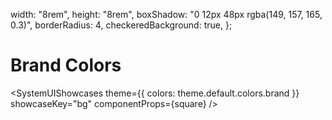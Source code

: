  width: "8rem",
  height: "8rem",
  boxShadow: "0 12px 48px rgba(149, 157, 165, 0.3)",
  borderRadius: 4,
  checkeredBackground: true,
};

# Brand Colors

<SystemUIShowcases
  theme={{ colors: theme.default.colors.brand }}
  showcaseKey="bg"
  componentProps={square}
/>
